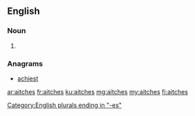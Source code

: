 ==English==

===Noun===
{{head|en|plural}}

# {{plural of|aitch|lang=en}}

===Anagrams===
* [[achiest#English|achiest]]

[[Category:English plurals ending in "-es"]]

[[ar:aitches]]
[[fr:aitches]]
[[ku:aitches]]
[[mg:aitches]]
[[my:aitches]]
[[fi:aitches]]